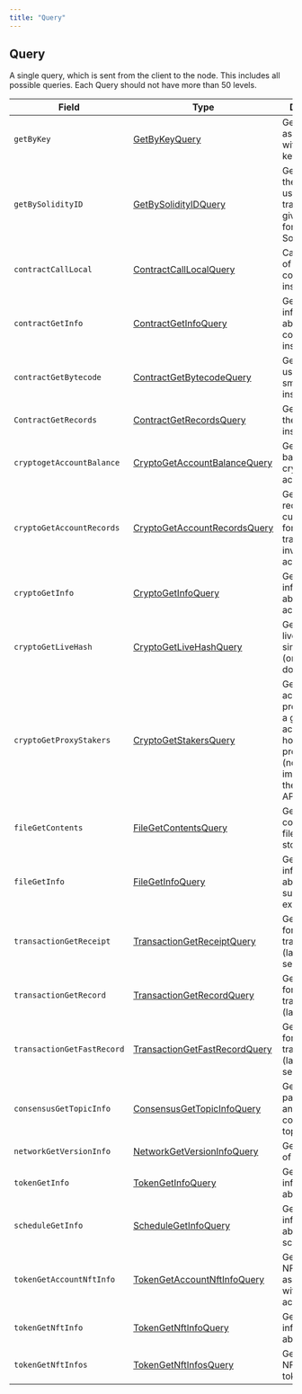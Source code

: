 ```yaml
---
title: "Query"
---
```



## Query

A single query, which is sent from the client to the node. This includes all possible queries. Each Query should not have more than 50 levels.

<table><thead><tr><th>Field</th><th>Type</th><th>Description</th></tr></thead><tbody><tr><td><code>getByKey</code></td><td><a href="/hedera/sdks-and-apis/hedera-api/miscellaneous/getbykey">GetByKeyQuery</a></td><td>Get all entities associated with a given key</td></tr><tr><td><code>getBySolidityID</code></td><td><a href="/hedera/sdks-and-apis/hedera-api/miscellaneous/getbysolidityid">GetBySolidityIDQuery</a></td><td>Get the IDs in the format used in transactions, given the format used in Solidity</td></tr><tr><td><code>contractCallLocal</code></td><td><a href="../smart-contracts/contractcalllocal">ContractCallLocalQuery</a></td><td>Call a function of a smart contract instance</td></tr><tr><td><code>contractGetInfo</code></td><td><a href="../smart-contracts/contractgetinfo">ContractGetInfoQuery</a></td><td>Get information about a smart contract instance</td></tr><tr><td><code>contractGetBytecode</code></td><td><a href="../smart-contracts/contractgetbytecode">ContractGetBytecodeQuery</a></td><td>Get bytecode used by a smart contract instance</td></tr><tr><td><code>ContractGetRecords</code></td><td><a href="../smart-contracts/contractgetrecords">ContractGetRecordsQuery</a></td><td>Get Records of the contract instance</td></tr><tr><td><code>cryptogetAccountBalance</code></td><td><a href="../cryptocurrency-accounts/cryptogetaccountbalance">CryptoGetAccountBalanceQuery</a></td><td>Get the current balance in a cryptocurrency account</td></tr><tr><td><code>cryptoGetAccountRecords</code></td><td><a href="../cryptocurrency-accounts/cryptogetaccountrecords">CryptoGetAccountRecordsQuery</a></td><td>Get all the records that currently exist for transactions involving an account</td></tr><tr><td><code>cryptoGetInfo</code></td><td><a href="../cryptocurrency-accounts/cryptogetinfo">CryptoGetInfoQuery</a></td><td>Get all information about an account</td></tr><tr><td><code>cryptoGetLiveHash</code></td><td><a href="../cryptocurrency-accounts/cryptogetinfo">CryptoGetLiveHashQuery</a></td><td>Get a single livehash from a single account (or null if it doesn't exist)</td></tr><tr><td><code>cryptoGetProxyStakers</code></td><td><a href="../cryptocurrency-accounts/cryptogetstakers">CryptoGetStakersQuery</a></td><td>Get all the accounts that proxy stake to a given account, and how much they proxy stake (not yet implemented in the current API)</td></tr><tr><td><code>fileGetContents</code></td><td><a href="../file-service/filegetcontents">FileGetContentsQuery</a></td><td>Get the contents of a file (the bytes stored in it)</td></tr><tr><td><code>fileGetInfo</code></td><td><a href="../file-service/filegetinfo">FileGetInfoQuery</a></td><td>Get information about a file, such as its expiration date</td></tr><tr><td><code>transactionGetReceipt</code></td><td><a href="/hedera/sdks-and-apis/hedera-api/miscellaneous/transactiongetreceipt">TransactionGetReceiptQuery</a></td><td>Get a receipt for a transaction (lasts 180 seconds)</td></tr><tr><td><code>transactionGetRecord</code></td><td><a href="/hedera/sdks-and-apis/hedera-api/miscellaneous/transactiongetrecord">TransactionGetRecordQuery</a></td><td>Get a record for a transaction (lasts 1 hour)</td></tr><tr><td><code>transactionGetFastRecord</code></td><td><a href="/hedera/sdks-and-apis/hedera-api/miscellaneous/transactiongetfastrecord">TransactionGetFastRecordQuery</a></td><td>Get a record for a transaction (lasts 180 seconds)</td></tr><tr><td><code>consensusGetTopicInfo</code></td><td><a href="../consensus/consensusgettopicinfo">ConsensusGetTopicInfoQuery</a></td><td>Get the parameters of and state of a consensus topic.</td></tr><tr><td><code>networkGetVersionInfo</code></td><td><a href="/hedera/sdks-and-apis/hedera-api/miscellaneous/networkgetversioninfo">NetworkGetVersionInfoQuery</a></td><td>Get the version of the network</td></tr><tr><td><code>tokenGetInfo</code></td><td><a href="/hedera/sdks-and-apis/hedera-api/token-service/tokengetinfo#tokengetinfoquery">TokenGetInfoQuery</a></td><td>Get all information about a token</td></tr><tr><td><code>scheduleGetInfo</code></td><td><a href="/hedera/sdks-and-apis/hedera-api/schedule-service/schedulegetinfo#schedulegetinfoquery">ScheduleGetInfoQuery</a></td><td>Get all information about a schedule entity</td></tr><tr><td><code>tokenGetAccountNftInfo</code></td><td><a href="../token-service/tokengetaccountnftinfo">TokenGetAccountNftInfoQuery</a></td><td>Get a list of NFTs associated with the account</td></tr><tr><td><code>tokenGetNftInfo</code></td><td><a href="/hedera/sdks-and-apis/hedera-api/token-service/tokengetnftinfo#tokengetnftinfoquery">TokenGetNftInfoQuery</a></td><td>Get all information about a NFT</td></tr><tr><td><code>tokenGetNftInfos</code></td><td><a href="/hedera/sdks-and-apis/hedera-api/token-service/tokengetnftinfo#tokengetnftinfoquery">TokenGetNftInfosQuery</a></td><td>Get a list of NFTs for the token</td></tr></tbody></table>
